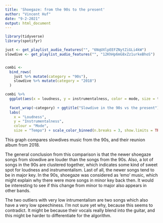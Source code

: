 ```yaml
---
title: 'Shoegaze: from the 90s to the present'
author: "Vincent Huf"
date: "9-2-2021"
output: html_document
---
```



```r
library(tidyverse)
library(spotifyr)

```

```r
just <- get_playlist_audio_features("", "6NqUXlpEEFZNytZiGLi4kW")
slowdive <- get_playlist_audio_features("", "12KhHp6mG8xZz1urkeBhoS")


combi <-
  bind_rows(
    just %>% mutate(category = "90s"),
    slowdive %>% mutate(category = "2018")
  )
```

```r
combi %>%
  ggplot(aes(x = loudness, y = instrumentalness, color = mode, size = tempo)) + geom_point(alpha = 0.5) + 
  
  facet_wrap(~category) + ggtitle("Slowdive in the 90s vs the present")+ theme(plot.title = element_text(size = 15))+theme_light() +      
  labs(               
    x = "Loudness",
    y = "Instrumentalness",
    colour = "Mode",
    size = "Tempo") + scale_color_binned(n.breaks = 3, show.limits = TRUE) + scale_size_continuous() + scale_x_continuous() + scale_y_continuous()
```
This graph compares slowdives music from the 90s, and their reunion album from 2018.

The general conclusion from this comparison is that the newer shoegaze songs from slowdive are louder than the songs from the 90s. Also, a lot of songs in the 90s are clustered together, which indicates some kind of sweet spot for loudness and instrumentalism. Last of all, the newer songs tend to be in major key. In the 90s, shoegaze was considered as 'emo' music, which might explain why there were more songs in minor key back then. It would be interesting to see if this change from minor to major also appears in other bands.

The two outliers with very low intrumentalism are two songs which also have a very low speechiness. I'm not sure yet why, because this seems to contradict. It might be because their vocals really blend into the guitar, and this might be harder to differentiate for the algorithm. 